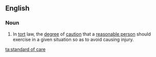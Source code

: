 ==English==

===Noun===
{{en-noun|?}}

# {{lb|en|legal}} In [[tort]] law, the [[degree]] of [[caution]] that a [[reasonable person]] should exercise in a given situation so as to avoid causing injury.

[[ta:standard of care]]